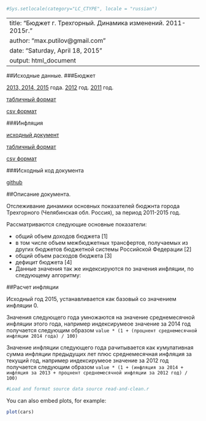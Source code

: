 ```r
#Sys.setlocale(category="LC_CTYPE", locale = "russian")
```

---
title: "Бюджет г. Трехгорный. Динамика изменений. 2011-2015г."
author: "max.putilov@gmail.com"
date: "Saturday, April 18, 2015"
output: html_document
---


##Исходные данные.
###Бюджет

[2013, 2014, 2015](http://admintrg.ru/city/budget.php) года. 
[2012](http://admintrg.ru/city/budget_2012.php) год.
[2011](http://admintrg.ru/city/budget_2011.php) год.

[табличный формат](https://docs.google.com/spreadsheets/d/1I8uIIRErRdgT-JmSbRNK66w1y-y2P5PahTEUQBPYqag/edit?usp=sharing)

[csv формат]()

###Инфляция

[исходный документ](https://www.statbureau.org/ru/russia/inflation-tables)

[табличный формат](https://docs.google.com/spreadsheets/d/1I8uIIRErRdgT-JmSbRNK66w1y-y2P5PahTEUQBPYqag/edit#gid=1417059804)

[csv формат]()

###Исходный код документа

[github]()

##Описание документа.

Отслеживание динамики основных показателей бюджнта города Трехгорного (Челябинская обл. Россия), за период 2011-2015 год.

Рассматриваются следующие основные показатели:

+ общий объем доходов бюджета [1]
+ в том числе объем межбюджетных трансфертов, получаемых из других бюджетов бюджетной системы Российской Федерации [2]
+ общий объем расходов бюджета [3]
+ дефицит бюджета [4]
+ Данные значения так же индексируются по значения инфляции, по следующему алгоритму:

##Расчет инфляции

Исходный год 2015, устанавливается как базовый со значением инфляции 0.

Значения следующего года умножаются на значение среднемесячной инфляции этого года, например индексирумеое значение за 2014 год получается следующим образом `value * (1 + (процнент среднемесячной инфляции 2014 года) / 100)`

Значение инфляции следующего года рачитывается как кумулативная сумма инфляции предыдущих лет плюс среднемесячная инфляция за текущий год, например индексирумеое значение за 2012 год получается следующим образом `value * (1 + (инфляция за 2014 + инфляция за 2013 + процнент среднемесячной инфляции за 2012 год) / 100)`

```r

#Load and format source data source read-and-clean.r

```

You can also embed plots, for example:

```r

plot(cars)

```


